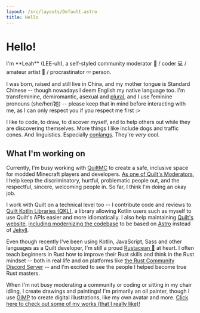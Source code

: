 ```yaml
---
layout: /src/layouts/Default.astro
title: Hello
---
```


<h1 class="title is-1">Hello!</h1>
I'm **Leah** (LEE-uh), a self-styled community moderator 🔨 / coder 💻 / amateur artist 🎨 /
procrastinator 💤 person.

I was born, raised and still live in China, and my mother tongue is Standard Chinese --
though nowadays I deem English my native language too.
I'm transfeminine, demiromantic, asexual and [plural](/plurality), and I use feminine pronouns
(she/her/她) -- please keep that in mind before interacting with me,
as I can only respect you if you respect me first :>

I like to code, to draw, to discover myself, and to help others out while
they are discovering themselves.
More things I like include dogs and traffic cones. And linguistics. Especially
<abbr title="constructed languages (languages intentionally created by people)">conlangs</abbr>.
They're *very* cool.

## What I'm working on

Currently, I'm busy working with [QuiltMC](https://quiltmc.org) to create a safe,
inclusive space for modded Minecraft players and developers.
[As one of Quilt's Moderators](https://quiltmc.org/about/teams/#moderators),
I help keep the discriminatory, hurtful, problematic people out, and the respectful,
sincere, welcoming people in. So far, I think I'm doing an okay job.

I work with Quilt on a technical level too -- I contribute code and reviews to
[Quilt Kotlin Libraries (QKL)](https://github.com/QuiltMC/quilt-kotlin-libraries),
a library allowing Kotlin users such as myself to use Quilt's APIs easier and more idiomatically.
I also help maintaining [Quilt's website](https://quiltmc.org),
[including modernizing the codebase](https://github.com/QuiltMC/quiltmc.org/pull/58)
to be based on [Astro](https://astro.build) instead of [Jekyll](https://jekyllrb.com).

Even though recently I've been using Kotlin, JavaScript, Sass and other languages as
a Quilt developer, I'm still a proud [Rustacean 🦀](https://rust-lang.org/) at heart.
I often teach beginners in Rust how to improve their Rust skills and think in
the Rust mindset -- both in real life and on platforms like
[the Rust Community Discord Server](https://discord.gg/rust-lang-community) --
and I'm excited to see the people I helped become true Rust masters.

When I'm not busy moderating a community or coding or sitting in my chair idling,
I create drawings and paintings! I'm primarily an oil painter, though I use [GIMP](https://gimp.org)
to create digital illustrations, like my own avatar and more.
[Click here to check out some of my works (that I really like)!](/works)

